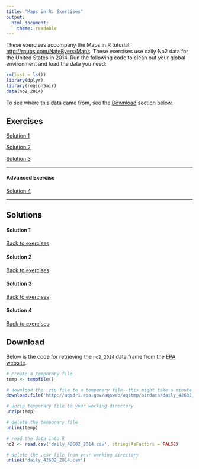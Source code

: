 ```yaml
---
title: "Maps in R: Exercises"
output: 
  html_document: 
    theme: readable
---
```


These exercises accompany the Maps in R tutorial: 
<a href="http://rpubs.com/NateByers/Maps" target="_blank">
http://rpubs.com/NateByers/Maps</a>. These exercises use daily No2 data for the
United States in 2014. Run the following code to clean out your global
environment and load the data you need:

```r
rm(list = ls())
library(dplyr)
library(region5air)
data(no2_2014)
```

To see where this data came from, see the [Download](#download) section below.

## Exercises {#ex}



[Solution 1](#ex1)



[Solution 2](#ex2)



[Solution 3](#ex3)

----------------------------------

#### Advanced Exercise



[Solution 4](#ex4)




--------------------------------------

## Solutions

#### Solution 1{#ex1}


[Back to exercises](#ex)

#### Solution 2{#ex2}



[Back to exercises](#ex)

#### Solution 3{#ex3}



[Back to exercises](#ex)

#### Solution 4{#ex4}



[Back to exercises](#ex)

## Download {#download}

Below is the code for retrieving the `no2_2014` data frame from the 
<a href="http://aqsdr1.epa.gov/aqsweb/aqstmp/airdata/download_files.html" target="_blank">
EPA website</a>.

```r
# create a temporary file
temp <- tempfile()

# download the .zip file to a temporary file--this might take a minute or two
download.file('http://aqsdr1.epa.gov/aqsweb/aqstmp/airdata/daily_42602_2014.zip', temp)

# unzip temporary file to your working directory
unzip(temp)

# delete the temporary file
unlink(temp)

# read the data into R
no2 <- read.csv('daily_42602_2014.csv', stringsAsFactors = FALSE)

# delete the .csv file from your working directory
unlink('daily_42602_2014.csv')
```

